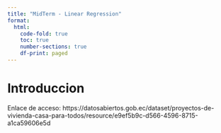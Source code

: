 ```yaml
---
title: "MidTerm - Linear Regression"
format:
  html:
    code-fold: true
    toc: true
    number-sections: true
    df-print: paged
---
```

# Introduccion

Enlace de acceso: https://datosabiertos.gob.ec/dataset/proyectos-de-vivienda-casa-para-todos/resource/e9ef5b9c-d566-4596-8715-a1ca59606e5d 

